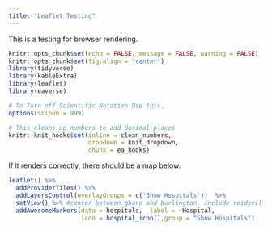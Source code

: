 ```yaml
---
title: "Leaflet Testing"
---
```


This is a testing for browser rendering.

```r
knitr::opts_chunk$set(echo = FALSE, message = FALSE, warning = FALSE)
knitr::opts_chunk$set(fig.align = 'center')
library(tidyverse)
library(kableExtra)
library(leaflet)
library(eaverse)

# To Turn off Scientific Notation Use this.
options(scipen = 999)

# This cleans up numbers to add decimal places
knitr::knit_hooks$set(inline = clean_numbers,
                      dropdown = knit_dropdown,
                      chunk = ea_hooks)
```

If it renders correctly, there should be a map below.

```r

leaflet() %>% 
  addProviderTiles() %>% 
  addLayersControl(overlayGroups = c('Show Hospitals'))  %>%
  setView() %>% #center between gboro and burlington, include reidsville
  addAwesomeMarkers(data = hospitals,  label = ~Hospital,
                    icon = hospital_icon(),group = "Show Hospitals")

```
